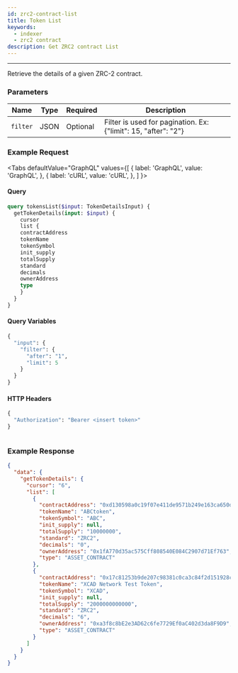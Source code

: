 ```yaml
---
id: zrc2-contract-list
title: Token List
keywords:
  - indexer
  - zrc2 contract
description: Get ZRC2 contract List
---
```


---

Retrieve the details of a given ZRC-2 contract.

### Parameters

| Name     | Type   | Required | Description                                                               |
| -------- | ------ | -------- | ------------------------------------------------------------------------- |
| `filter` | JSON   | Optional | Filter is used for pagination. Ex: {"limit": 15, "after": "2"}            |

### Example Request


<Tabs
  defaultValue="GraphQL"
  values={[
    { label: 'GraphQL', value: 'GraphQL', },
    { label: 'cURL', value: 'cURL', },
  ]
}>

<TabItem value="GraphQL">

#### Query

```graphql
query tokensList($input: TokenDetailsInput) {
  getTokenDetails(input: $input) {
    cursor
    list {
    contractAddress
    tokenName
    tokenSymbol
    init_supply
    totalSupply
    standard
    decimals
    ownerAddress
    type
    }
  }
}
```

#### Query Variables

```graphql
{
  "input": {
    "filter": {
      "after": "1",
      "limit": 5
    }
  }
}
```

#### HTTP Headers

```graphql
{
  "Authorization": "Bearer <insert token>"
}
```

</TabItem>

<TabItem value="cURL">

```curl

```

</TabItem>
</Tabs>

### Example Response

```json
{
  "data": {
    "getTokenDetails": {
      "cursor": "6",
      "list": [
        {
          "contractAddress": "0xd130598a0c19f07e411de9571b249e163ca650d8",
          "tokenName": "ABCtoken",
          "tokenSymbol": "ABC",
          "init_supply": null,
          "totalSupply": "10000000",
          "standard": "ZRC2",
          "decimals": "0",
          "ownerAddress": "0x1fA770d35ac575Cff808540E084C2907d71Ef763",
          "type": "ASSET_CONTRACT"
        },
        {
          "contractAddress": "0x17c81253b9de207c98381c0ca3c84f2d151928c7",
          "tokenName": "XCAD Network Test Token",
          "tokenSymbol": "XCAD",
          "init_supply": null,
          "totalSupply": "2000000000000",
          "standard": "ZRC2",
          "decimals": "6",
          "ownerAddress": "0xa3f8c8bE2e3AD62c6fe7729Ef0aC402d3da8F9D9",
          "type": "ASSET_CONTRACT"
        }
      ]
    }
  }
}
```
